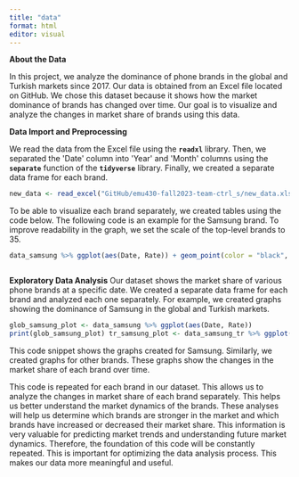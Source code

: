 ```yaml
---
title: "data"
format: html
editor: visual
---
```


**About the Data**

In this project, we analyze the dominance of phone brands in the global and Turkish markets since 2017. Our data is obtained from an Excel file located on GitHub. We chose this dataset because it shows how the market dominance of brands has changed over time. Our goal is to visualize and analyze the changes in market share of brands using this data.

**Data Import and Preprocessing**

We read the data from the Excel file using the **`readxl`** library. Then, we separated the \'Date\' column into \'Year\' and \'Month\' columns using the **`separate`** function of the **`tidyverse`** library. Finally, we created a separate data frame for each brand.

```r
new_data <- read_excel("GitHub/emu430-fall2023-team-ctrl_s/new_data.xlsx") new_data_sep_year <- new_data %>% separate(Date, c("Year","Month"), "-", remove = FALSE) data_samsung <- new_data_sep_year %>% filter(Brand == "Samsung") ... 

```

To be able to visualize each brand separately, we created tables using the code below. The following code is an example for the Samsung brand. To improve readability in the graph, we set the scale of the top-level brands to 35.

```r
data_samsung %>% ggplot(aes(Date, Rate)) + geom_point(color = "black", size = 3) + theme_ipsum() + scale_y_continuous(limits = c(0, 35)) + # theme(axis.text.x = element_blank()) + ggtitle("Samsung's Global Dominance") + scale_x_discrete(breaks = c("2017-12", "2018-12", "2019-12", "2020-12", "2021-12", "2022-12")) + theme(plot.title = element_text(color = "#0c4da2", size = 35))



```

**Exploratory Data Analysis** Our dataset shows the market share of various phone brands at a specific date. We created a separate data frame for each brand and analyzed each one separately. For example, we created graphs showing the dominance of Samsung in the global and Turkish markets.

```r
glob_samsung_plot <- data_samsung %>% ggplot(aes(Date, Rate)) 
print(glob_samsung_plot) tr_samsung_plot <- data_samsung_tr %>% ggplot(aes(Date, Rate)) 

```

This code snippet shows the graphs created for Samsung. Similarly, we created graphs for other brands. These graphs show the changes in the market share of each brand over time.

This code is repeated for each brand in our dataset. This allows us to analyze the changes in market share of each brand separately. This helps us better understand the market dynamics of the brands. These analyses will help us determine which brands are stronger in the market and which brands have increased or decreased their market share. This information is very valuable for predicting market trends and understanding future market dynamics. Therefore, the foundation of this code will be constantly repeated. This is important for optimizing the data analysis process. This makes our data more meaningful and useful.
